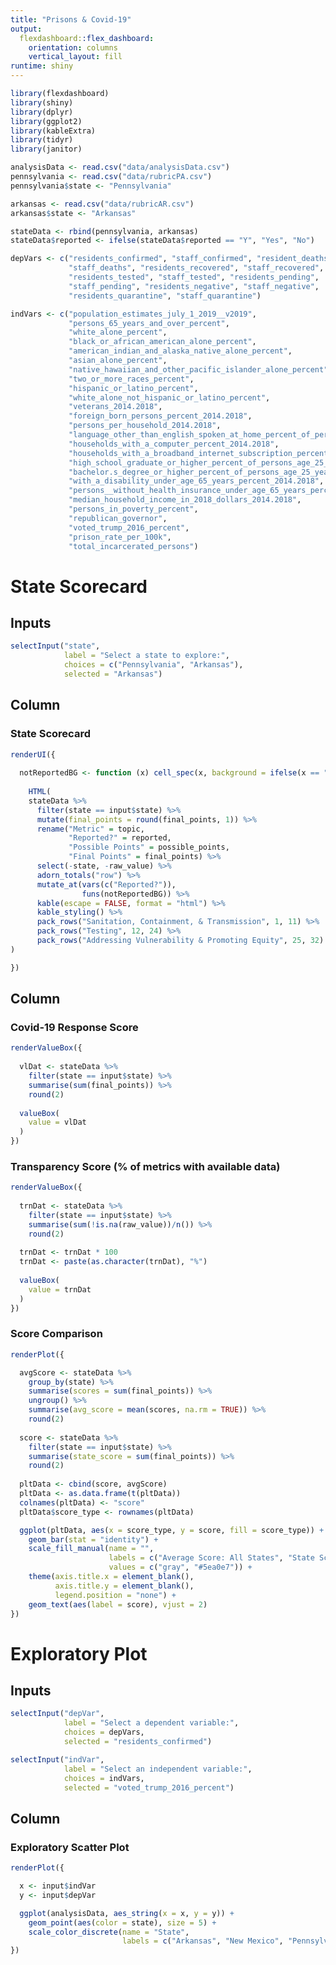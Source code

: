 ```yaml
---
title: "Prisons & Covid-19"
output: 
  flexdashboard::flex_dashboard:
    orientation: columns
    vertical_layout: fill
runtime: shiny
---
```


```r
library(flexdashboard)
library(shiny)
library(dplyr)
library(ggplot2)
library(kableExtra)
library(tidyr)
library(janitor)

analysisData <- read.csv("data/analysisData.csv")
pennsylvania <- read.csv("data/rubricPA.csv")
pennsylvania$state <- "Pennsylvania"

arkansas <- read.csv("data/rubricAR.csv")
arkansas$state <- "Arkansas"

stateData <- rbind(pennsylvania, arkansas)
stateData$reported <- ifelse(stateData$reported == "Y", "Yes", "No")

depVars <- c("residents_confirmed", "staff_confirmed", "resident_deaths",
             "staff_deaths", "residents_recovered", "staff_recovered",
             "residents_tested", "staff_tested", "residents_pending",
             "staff_pending", "residents_negative", "staff_negative", 
             "residents_quarantine", "staff_quarantine")

indVars <- c("population_estimates_july_1_2019__v2019",
             "persons_65_years_and_over_percent",
             "white_alone_percent",
             "black_or_african_american_alone_percent",
             "american_indian_and_alaska_native_alone_percent",
             "asian_alone_percent",
             "native_hawaiian_and_other_pacific_islander_alone_percent",
             "two_or_more_races_percent",
             "hispanic_or_latino_percent",
             "white_alone_not_hispanic_or_latino_percent",
             "veterans_2014.2018",
             "foreign_born_persons_percent_2014.2018",
             "persons_per_household_2014.2018",
             "language_other_than_english_spoken_at_home_percent_of_persons_age_5_years._2014.2018",
             "households_with_a_computer_percent_2014.2018",
             "households_with_a_broadband_internet_subscription_percent_2014.2018",
             "high_school_graduate_or_higher_percent_of_persons_age_25_years._2014.2018",
             "bachelor.s_degree_or_higher_percent_of_persons_age_25_years._2014.2018",
             "with_a_disability_under_age_65_years_percent_2014.2018",
             "persons__without_health_insurance_under_age_65_years_percent",
             "median_household_income_in_2018_dollars_2014.2018",
             "persons_in_poverty_percent",
             "republican_governor",
             "voted_trump_2016_percent",
             "prison_rate_per_100k",
             "total_incarcerated_persons")
```

State Scorecard 
======================================================================
Inputs {.sidebar}
----------------------------------------------------------------------
```r

selectInput("state", 
            label = "Select a state to explore:", 
            choices = c("Pennsylvania", "Arkansas"), 
            selected = "Arkansas")

```


Column {data-width=750}
----------------------------------------------------------------------

### State Scorecard

```r

renderUI({
  
  notReportedBG <- function (x) cell_spec(x, background = ifelse(x == "No", "red", "white"))
  
    HTML(
    stateData %>% 
      filter(state == input$state) %>% 
      mutate(final_points = round(final_points, 1)) %>% 
      rename("Metric" = topic,
             "Reported?" = reported,
             "Possible Points" = possible_points,
             "Final Points" = final_points) %>% 
      select(-state, -raw_value) %>% 
      adorn_totals("row") %>% 
      mutate_at(vars(c("Reported?")), 
                funs(notReportedBG)) %>% 
      kable(escape = FALSE, format = "html") %>% 
      kable_styling() %>% 
      pack_rows("Sanitation, Containment, & Transmission", 1, 11) %>% 
      pack_rows("Testing", 12, 24) %>% 
      pack_rows("Addressing Vulnerability & Promoting Equity", 25, 32)
)

})

```

Column {data-width=250}
----------------------------------------------------------------------

### Covid-19 Response Score {.value-box}

```r
renderValueBox({
  
  vlDat <- stateData %>% 
    filter(state == input$state) %>% 
    summarise(sum(final_points)) %>% 
    round(2)
  
  valueBox(
    value = vlDat
  )
})
```

### Transparency Score (% of metrics with available data) {.value-box}
```r
renderValueBox({
  
  trnDat <- stateData %>% 
    filter(state == input$state) %>% 
    summarise(sum(!is.na(raw_value))/n()) %>% 
    round(2)
  
  trnDat <- trnDat * 100
  trnDat <- paste(as.character(trnDat), "%")
  
  valueBox(
    value = trnDat
  )
})
```

### Score Comparison
```r

renderPlot({

  avgScore <- stateData %>% 
    group_by(state) %>% 
    summarise(scores = sum(final_points)) %>% 
    ungroup() %>% 
    summarise(avg_score = mean(scores, na.rm = TRUE)) %>% 
    round(2)
  
  score <- stateData %>% 
    filter(state == input$state) %>% 
    summarise(state_score = sum(final_points)) %>% 
    round(2)
  
  pltData <- cbind(score, avgScore)
  pltData <- as.data.frame(t(pltData))
  colnames(pltData) <- "score"
  pltData$score_type <- rownames(pltData)

  ggplot(pltData, aes(x = score_type, y = score, fill = score_type)) +
    geom_bar(stat = "identity") +
    scale_fill_manual(name = "",
                      labels = c("Average Score: All States", "State Score"),
                      values = c("gray", "#5ea0e7")) +
    theme(axis.title.x = element_blank(),
          axis.title.y = element_blank(),
          legend.position = "none") +
    geom_text(aes(label = score), vjust = 2)
})

```



Exploratory Plot
======================================================================
Inputs {.sidebar}
----------------------------------------------------------------------

```r

selectInput("depVar", 
            label = "Select a dependent variable:", 
            choices = depVars, 
            selected = "residents_confirmed")

selectInput("indVar", 
            label = "Select an independent variable:", 
            choices = indVars, 
            selected = "voted_trump_2016_percent")
```

Column
----------------------------------------------------------------------

### Exploratory Scatter Plot

```r

renderPlot({

  x <- input$indVar
  y <- input$depVar

  ggplot(analysisData, aes_string(x = x, y = y)) +
    geom_point(aes(color = state), size = 5) +
    scale_color_discrete(name = "State", 
                         labels = c("Arkansas", "New Mexico", "Pennsylvania", "Washington"))
})

```

